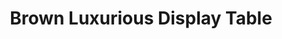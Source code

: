 ---
title: "Brown Luxurious Display Table"
meta_title: "Brown Luxurious Display Table craft"
description: "Craft de Brown Luxurious Display Table"
rank: "s"
draft: false
name: "Brown Luxurious Display Table"
recipe_img: "https://wiki.pokexgames.com/images/2/23/Luxurious_Brown_Balcony.png"
level: 110
craft_time: 18000
result: 1
value_npc: 1
ingredients:
  - name: "Drawing Clipboard"
    quantity: 60
    item_img: "https://wiki.pokexgames.com/images/3/36/Drawing_Clipboard.png"
    value_npc: 1
  - name: "Whiskers Fin"
    quantity: 20
    item_img: "https://wiki.pokexgames.com/images/2/23/Whiskers_Fin.png"
    value_npc: 1
  - name: "Small Bird Beak"
    quantity: 36
    item_img: "https://wiki.pokexgames.com/images/3/33/Small_Bird_Beak.png"
    value_npc: 1
  - name: "Black Wool Ball"
    quantity: 20
    item_img: "https://wiki.pokexgames.com/images/0/06/Black_Wool_Ball.png"
    value_npc: 1
  - name: "Elefish Fin"
    quantity: 20
    item_img: "https://wiki.pokexgames.com/images/1/1f/Elefish_Fin.png"
    value_npc: 1
  - name: "Green Hair"
    quantity: 10
    item_img: "https://wiki.pokexgames.com/images/2/2c/Green_Hair.png"
    value_npc: 1
---